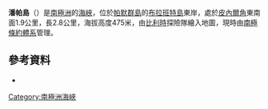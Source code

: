 {{coord|64|20|S|62|10|W|display=title}}

'''潘帕島'''（{{lang-en|Pampa Island}}）是[[南極洲|南極洲]]的[[海峽|海峽]]，位於[[帕默群島|帕默群島]]的[[布拉班特島|布拉班特島]]東岸，處於[[皮內爾角|皮內爾角]]東南面1.9公里，長2.8公里，海拔高度475米，由[[比利時|比利時]]探險隊繪入地圖，現時由[[南極條約體系|南極條約體系]]管理。

==參考資料==
*{{usgs-gazetteer}}

{{Antarctica-geo-stub}}
[[Category:南極洲海峽|Category:南極洲海峽]]